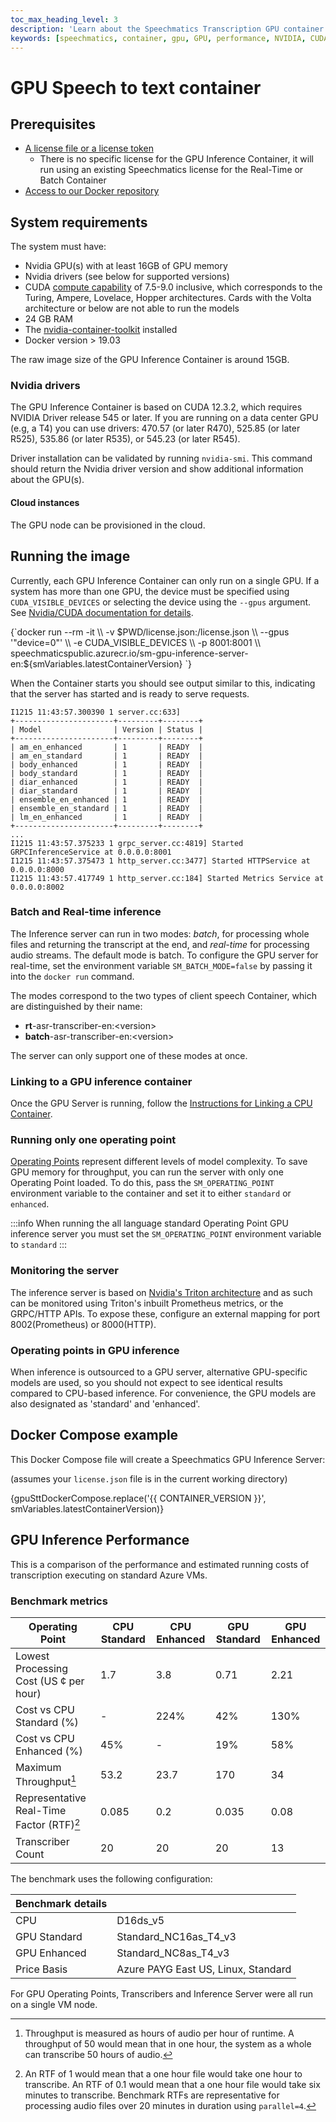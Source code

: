 ```yaml
---
toc_max_heading_level: 3
description: 'Learn about the Speechmatics Transcription GPU container system'
keywords: [speechmatics, container, gpu, GPU, performance, NVIDIA, CUDA, SaaS, on-prem]
---
```



# GPU Speech to text container

## Prerequisites

- [A license file or a license token](/deployments/container/licensing)
  - There is no specific license for the GPU Inference Container, it will run using an existing Speechmatics license for the Real-Time or Batch
    Container
- [Access to our Docker repository](/deployments/container/accessing-images)

## System requirements

The system must have:

- Nvidia GPU(s) with at least 16GB of GPU memory
- Nvidia drivers (see below for supported versions)
- CUDA [compute capability](https://docs.nvidia.com/cuda/cuda-c-programming-guide/index.html#compute-capabilities) of 7.5-9.0 inclusive,
  which corresponds to the Turing, Ampere, Lovelace, Hopper architectures. Cards with the Volta architecture or below are not able to run the models
- 24 GB RAM
- The [nvidia-container-toolkit](https://github.com/NVIDIA/nvidia-docker) installed
- Docker version > 19.03

The raw image size of the GPU Inference Container is around 15GB.

### Nvidia drivers

The GPU Inference Container is based on CUDA 12.3.2, which requires NVIDIA Driver release 545 or later.
If you are running on a data center GPU (e.g, a T4) you can use drivers: 470.57 (or later R470), 525.85 (or later R525), 535.86 (or later R535), or 545.23 (or later R545).

Driver installation can be validated by running `nvidia-smi`. This command should return the Nvidia driver version and show additional information about the GPU(s).

#### Cloud instances

The GPU node can be provisioned in the cloud.

## Running the image

Currently, each GPU Inference Container can only run on a single GPU.
If a system has more than one GPU, the device must be specified using `CUDA_VISIBLE_DEVICES`
or selecting the device using the `--gpus` argument. See [Nvidia/CUDA documentation for details](https://docs.nvidia.com/cuda/cuda-c-programming-guide/index.html#cuda-environment-variables).

<CodeBlock language="bash">
  {`docker run --rm -it \\
    -v $PWD/license.json:/license.json \\
    --gpus '"device=0"' \\
    -e CUDA_VISIBLE_DEVICES \\
    -p 8001:8001 \\
    speechmaticspublic.azurecr.io/sm-gpu-inference-server-en:${smVariables.latestContainerVersion}
`}
</CodeBlock>

When the Container starts you should see output similar to this,
indicating that the server has started and is ready to serve requests.

```
I1215 11:43:57.300390 1 server.cc:633]
+----------------------+---------+--------+
| Model                | Version | Status |
+----------------------+---------+--------+
| am_en_enhanced       | 1       | READY  |
| am_en_standard       | 1       | READY  |
| body_enhanced        | 1       | READY  |
| body_standard        | 1       | READY  |
| diar_enhanced        | 1       | READY  |
| diar_standard        | 1       | READY  |
| ensemble_en_enhanced | 1       | READY  |
| ensemble_en_standard | 1       | READY  |
| lm_en_enhanced       | 1       | READY  |
+----------------------+---------+--------+
...
I1215 11:43:57.375233 1 grpc_server.cc:4819] Started GRPCInferenceService at 0.0.0.0:8001
I1215 11:43:57.375473 1 http_server.cc:3477] Started HTTPService at 0.0.0.0:8000
I1215 11:43:57.417749 1 http_server.cc:184] Started Metrics Service at 0.0.0.0:8002
```

### Batch and Real-time inference

The Inference server can run in two modes: _batch_, for processing whole files and returning the transcript at the end, and _real-time_ for
processing audio streams. The default mode is batch. To configure the GPU server for real-time, set the environment variable
`SM_BATCH_MODE=false` by passing it into the `docker run` command.

The modes correspond to the two types of client speech Container, which are distinguished by their name:

- **rt**-asr-transcriber-en:&lt;version&gt;
- **batch**-asr-transcriber-en:&lt;version&gt;

The server can only support one of these modes at once.

### Linking to a GPU inference container

Once the GPU Server is running, follow the [Instructions for Linking a CPU Container](/deployments/container/cpu-speech-to-text#linking-to-a-gpu-inference-container).

### Running only one operating point

[Operating Points](/speech-to-text/#operating-points-1) represent different levels of model complexity.
To save GPU memory for throughput, you can run the server with only one Operating Point loaded. To do this, pass the
`SM_OPERATING_POINT` environment variable to the container and set it to either `standard` or `enhanced`.

:::info
When running the all language standard Operating Point GPU inference server you must set the `SM_OPERATING_POINT` environment variable to `standard`
:::

### Monitoring the server

The inference server is based on [Nvidia's Triton architecture](https://developer.nvidia.com/nvidia-triton-inference-server) and as such
can be monitored using Triton's inbuilt Prometheus metrics, or the GRPC/HTTP APIs. To expose these, configure an external mapping for port
8002(Prometheus) or 8000(HTTP).

### Operating points in GPU inference

When inference is outsourced to a GPU server, alternative GPU-specific models are used, so you should not expect to see identical results compared to CPU-based inference. For convenience, the GPU models are also designated as 'standard' and 'enhanced'.

## Docker Compose example

This Docker Compose file will create a Speechmatics GPU Inference Server:

(assumes your `license.json` file is in the current working directory)

<CodeBlock language="yaml" title="docker-compose.yml">
{gpuSttDockerCompose.replace('{{ CONTAINER_VERSION }}', smVariables.latestContainerVersion)}
</CodeBlock>

## GPU Inference Performance

This is a comparison of the performance and estimated running costs of transcription executing on
standard Azure VMs.

### Benchmark metrics

| Operating Point                            | CPU Standard | CPU Enhanced | GPU Standard | GPU Enhanced |
|--------------------------------------------|--------------|--------------|--------------|--------------|
| Lowest Processing Cost (US ¢ per hour)     | 1.7          | 3.8          | 0.71         | 2.21         |
| Cost vs CPU Standard (%)                   | -            | 224%         | 42%          | 130%         |
| Cost vs CPU Enhanced (%)                   | 45%          | -            | 19%          | 58%          |
| Maximum Throughput[^1]                     | 53.2         | 23.7         | 170          | 34           |
| Representative Real-Time Factor (RTF)[^2]  | 0.085        | 0.2          | 0.035        | 0.08         |
| Transcriber Count                          | 20           | 20           | 20           | 13           |

The benchmark uses the following configuration:

| Benchmark details |                                     |
| ----------------- | ----------------------------------- |
| CPU               | D16ds_v5                            |
| GPU Standard      | Standard_NC16as_T4_v3               |
| GPU Enhanced      | Standard_NC8as_T4_v3                |
| Price Basis       | Azure PAYG East US, Linux, Standard |

For GPU Operating Points, Transcribers and Inference Server were all run on a single VM node.

[^1]: Throughput is measured as hours of audio per hour of runtime. A throughput of 50 would mean that in one hour, the system as a whole can transcribe 50 hours of audio.
[^2]: An RTF of 1 would mean that a one hour file would take one hour to transcribe. An RTF of 0.1 would mean that a one hour file would take six minutes to transcribe. Benchmark RTFs are representative for processing audio files over 20 minutes in duration using `parallel=4`.